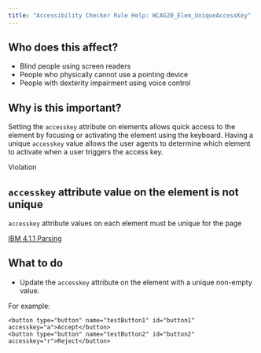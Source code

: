 ```yaml
---
title: "Accessibility Checker Rule Help: WCAG20_Elem_UniqueAccessKey"
---
```


<div className="toolHelp">
<Row>
<Column colLg={5} colMd={3} colSm={4} className="toolLeft">

## Who does this affect?

* Blind people using screen readers
* People who physically cannot use a pointing device
* People with dexterity impairment using voice control

## Why is this important?

Setting the `accesskey` attribute on elements allows quick access to the element by focusing or activating the element using the keyboard. Having a unique `accesskey` value allows the user agents to determine which element to activate when a user triggers the access key.

</Column>
<Column colLg={11} colMd={5} colSm={4} className="toolMain">

<div className="level-violation">
Violation
</div>

## `accesskey` attribute value on the element is not unique
`accesskey` attribute values on each element must be unique for the page

[IBM 4.1.1 Parsing](http://www.ibm.com/able/guidelines/ci162/parsing.html)

<div id="elementLocation">
</div>

## What to do

* Update the `accesskey` attribute on the element with a unique non-empty value.

For example:
 ``` 
 <button type="button" name="testButton1" id="button1" accesskey="a">Accept</button>
 <button type="button" name="testButton2" id="button2" accesskey="r">Reject</button> 
 ```
        		
</Column>
</Row>
</div>

